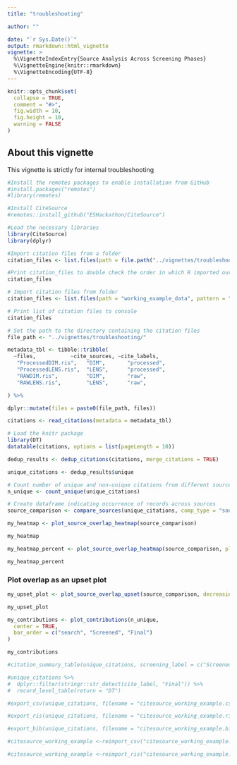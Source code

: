 ```yaml
---
title: "troubleshooting"

author: ""

date: "`r Sys.Date()`"
output: rmarkdown::html_vignette
vignette: >
  %\VignetteIndexEntry{Source Analysis Across Screening Phases}
  %\VignetteEngine{knitr::rmarkdown}
  %\VignetteEncoding{UTF-8}
---
```


```r
knitr::opts_chunk$set(
  collapse = TRUE,
  comment = "#>",
  fig.width = 10,
  fig.height = 10,
  warning = FALSE
)
```
## About this vignette

This vignette is strictly for internal troubleshooting

```r
#Install the remotes packages to enable installation from GitHub
#install.packages("remotes")
#library(remotes)

#Install CiteSource
#remotes::install_github("ESHackathon/CiteSource")

#Load the necessary libraries
library(CiteSource)
library(dplyr)
```


```r
#Import citation files from a folder
citation_files <- list.files(path = file.path("../vignettes/troubleshooting"), pattern = "\\.ris", full.names = TRUE)

#Print citation_files to double check the order in which R imported our files.
citation_files
```

```r
# Import citation files from folder
citation_files <- list.files(path = "working_example_data", pattern = "\\.ris", full.names = TRUE)

# Print list of citation files to console
citation_files

# Set the path to the directory containing the citation files
file_path <- "../vignettes/troubleshooting/"

metadata_tbl <- tibble::tribble(
  ~files,           ~cite_sources, ~cite_labels, 
   "ProcessedDIM.ris",   "DIM",       "processed",    
   "ProcessedLENS.ris",  "LENS",      "processed",    
   "RAWDIM.ris",         "DIM",       "raw",    
   "RAWLENS.ris",        "LENS",      "raw",     

) %>% 

dplyr::mutate(files = paste0(file_path, files))

citations <- read_citations(metadata = metadata_tbl)
```

```r
# Load the knitr package
library(DT)
datatable(citations, options = list(pageLength = 10))
```


```r
dedup_results <- dedup_citations(citations, merge_citations = TRUE)

unique_citations <- dedup_results$unique

# Count number of unique and non-unique citations from different sources and labels
n_unique <- count_unique(unique_citations)

# Create dataframe indicating occurrence of records across sources
source_comparison <- compare_sources(unique_citations, comp_type = "sources")
```



```r
my_heatmap <- plot_source_overlap_heatmap(source_comparison)

my_heatmap
```


```r
my_heatmap_percent <- plot_source_overlap_heatmap(source_comparison, plot_type = "percentages")

my_heatmap_percent
```

### Plot overlap as an upset plot
```r
my_upset_plot <- plot_source_overlap_upset(source_comparison, decreasing = c(TRUE, TRUE))

my_upset_plot
```


```r
my_contributions <- plot_contributions(n_unique,
  center = TRUE,
  bar_order = c("search", "Screened", "Final")
)

my_contributions
```



```r
#citation_summary_table(unique_citations, screening_label = c("Screened", "Final"))

```


```r
#unique_citations %>%
#  dplyr::filter(stringr::str_detect(cite_label, "Final")) %>%
#  record_level_table(return = "DT")
```
  


```r
#export_csv(unique_citations, filename = "citesource_working_example.csv", separate = "cite_source")
```


```r
#export_ris(unique_citations, filename = "citesource_working_example.ris", source_field = "DB", label_field = "C5")
```



```r
#export_bib(unique_citations, filename = "citesource_working_example.bib", include = c("sources", "labels", "strings"))
```


```r
#citesource_working_example <-reimport_csv("citesource_working_example.csv")

#citesource_working_example <-reimport_ris("citesource_working_example.ris")

```
